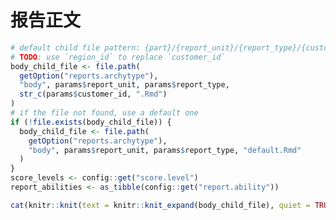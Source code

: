 # 报告正文

```r
# default child file pattern: {part}/{report_unit}/{report_type}/{customer_id}
# TODO: use `region_id` to replace `customer_id`
body_child_file <- file.path(
  getOption("reports.archytype"),
  "body", params$report_unit, params$report_type,
  str_c(params$customer_id, ".Rmd")
)
# if the file not found, use a default one
if (!file.exists(body_child_file)) {
  body_child_file <- file.path(
    getOption("reports.archytype"),
    "body", params$report_unit, params$report_type, "default.Rmd"
  )
}
score_levels <- config::get("score.level")
report_abilities <- as_tibble(config::get("report.ability"))
```

```r
cat(knitr::knit(text = knitr::knit_expand(body_child_file), quiet = TRUE))
```
